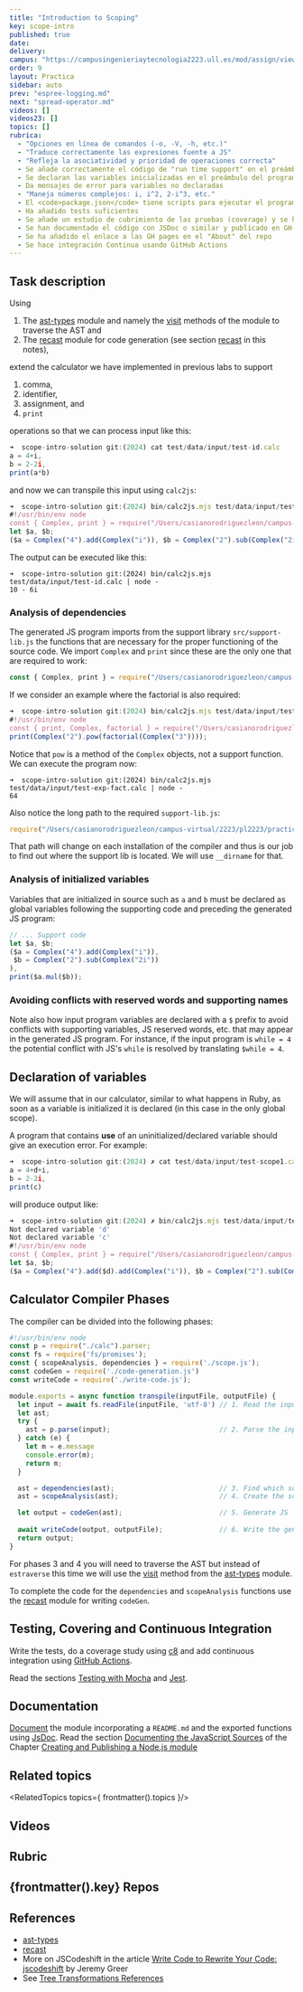 ```yaml
---
title: "Introduction to Scoping"
key: scope-intro
published: true
date:
delivery:
campus: "https://campusingenieriaytecnologia2223.ull.es/mod/assign/view.php?id=27580"
order: 9
layout: Practica
sidebar: auto
prev: "espree-logging.md"
next: "spread-operator.md"
videos: []
videos23: []
topics: []
rubrica:
  - "Opciones en línea de comandos (-o, -V, -h, etc.)"
  - "Traduce correctamente las expresiones fuente a JS"
  - "Refleja la asociatividad y prioridad de operaciones correcta"
  - Se añade correctamente el código de "run time support" en el preámbulo del programa JS
  - Se declaran las variables inicializadas en el preámbulo del programa JS
  - Da mensajes de error para variables no declaradas
  - "Maneja números complejos: i, i^2, 2-i^3, etc."
  - El <code>package.json</code> tiene scripts para ejecutar el programa
  - Ha añadido tests suficientes
  - Se añade un estudio de cubrimiento de las pruebas (coverage) y se ha publicado en GitHub pages
  - Se han documentado el código con JSDoc o similar y publicado en GH-Pages
  - Se ha añadido el enlace a las GH pages en el "About" del repo
  - Se hace integración Continua usando GitHub Actions
---
```


## Task description

Using 
1. The [ast-types](/topics/tree-transformations/ast-types) module and namely the 
[visit](https://github.com/benjamn/ast-types?tab=readme-ov-file#ast-traversal) methods of the module to traverse the AST
and  
2. The [recast](https://github.com/benjamn/recast) module for code generation (see section [recast](/topicsoduccion-a-javascript/tree-transformations/jscodeshift-recast) in this notes), 
   
extend the calculator we have implemented in previous labs to support 
1. comma, 
2. identifier, 
3. assignment, and 
4. `print` 
   
operations so that we can process input like this:

```js filename="test/data/input/test-id.calc"
➜  scope-intro-solution git:(2024) cat test/data/input/test-id.calc 
a = 4+i, 
b = 2-2i, 
print(a*b)
```
and now we can transpile this input using `calc2js`:

```js
➜  scope-intro-solution git:(2024) bin/calc2js.mjs test/data/input/test-id.calc 
#!/usr/bin/env node
const { Complex, print } = require("/Users/casianorodriguezleon/campus-virtual/2223/pl2223/practicas/scope-intro/scope-intro-solution/src/support-lib.js");  
let $a, $b;
($a = Complex("4").add(Complex("i")), $b = Complex("2").sub(Complex("2i"))), print($a.mul($b));
```
The output can be executed like this:

```
➜  scope-intro-solution git:(2024) bin/calc2js.mjs test/data/input/test-id.calc | node -
10 - 6i
```

### Analysis of dependencies

The generated JS program imports from the support library `src/support-lib.js` the functions that are necessary for the proper functioning of the source code. We import `Complex` and `print` since these are the only one that are required to work:

```js
const { Complex, print } = require("/Users/casianorodriguezleon/campus-virtual/2223/pl2223/practicas/scope-intro/scope-intro-solution/src/support-lib.js");
``` 


If we consider an example where the factorial is also required:

```js
➜  scope-intro-solution git:(2024) bin/calc2js.mjs test/data/input/test-exp-fact.calc   
#!/usr/bin/env node
const { print, Complex, factorial } = require("/Users/casianorodriguezleon/campus-virtual/2223/pl2223/practicas/scope-intro/scope-intro-solution/src/support-lib.js");  
print(Complex("2").pow(factorial(Complex("3"))));
```

Notice that `pow` is a method of the  `Complex` objects, not a support function. We can 
execute the program now:

```
➜  scope-intro-solution git:(2024) bin/calc2js.mjs test/data/input/test-exp-fact.calc | node -
64
```

Also notice the long path to the required `support-lib.js`:

```js
require("/Users/casianorodriguezleon/campus-virtual/2223/pl2223/practicas/scope-intro/scope-intro-solution/src/support-lib.js");
```

That path will change on each installation of the compiler and thus is our job to find out where the support lib is located. We will use `__dirname` for that.

### Analysis of initialized variables

Variables that are initialized in source such as `a` and `b` must be declared as global variables following the supporting code and preceding the generated JS program:

```js
// ... Support code
let $a, $b;
($a = Complex("4").add(Complex("i")), 
 $b = Complex("2").sub(Complex("2i"))
), 
print($a.mul($b));
```


### Avoiding conflicts with reserved words and supporting names

Note also how input program variables are declared with a `$` prefix to avoid conflicts with supporting variables, JS reserved words, etc. that may appear in the generated JS program. 
For instance, if the input program is `while = 4` the potential conflict with JS's `while` is resolved by translating `$while = 4`.


## Declaration of variables

We will assume that in our calculator, similar to what happens in Ruby, as soon as a variable is initialized it is declared (in this case in the only global scope).

A program that contains **use** of an uninitialized/declared variable should give an execution error.
For example:

```js
➜  scope-intro-solution git:(2024) ✗ cat test/data/input/test-scope1.calc 
a = 4+d+i, 
b = 2-2i, 
print(c)
```

will produce output like:

```js
➜  scope-intro-solution git:(2024) ✗ bin/calc2js.mjs test/data/input/test-scope1.calc
Not declared variable 'd'
Not declared variable 'c'
#!/usr/bin/env node
const { Complex, print } = require("/Users/casianorodriguezleon/campus-virtual/2223/pl2223/practicas/scope-intro/scope-intro-solution/src/support-lib.js");  
let $a, $b;
($a = Complex("4").add($d).add(Complex("i")), $b = Complex("2").sub(Complex("2i"))), print($c);
```

## Calculator Compiler Phases

The compiler can be divided into the following phases:

```js
#!/usr/bin/env node
const p = require("./calc").parser;
const fs = require('fs/promises');
const { scopeAnalysis, dependencies } = require('./scope.js');
const codeGen = require('./code-generation.js')
const writeCode = require('./write-code.js');

module.exports = async function transpile(inputFile, outputFile) {
  let input = await fs.readFile(inputFile, 'utf-8') // 1. Read the input
  let ast;
  try {
    ast = p.parse(input);                           // 2. Parse the input
  } catch (e) {
    let m = e.message
    console.error(m);
    return m;
  }

  ast = dependencies(ast);                          // 3. Find which support functions are being used
  ast = scopeAnalysis(ast);                         // 4. Create the scope object. Attributes: initialized, used

  let output = codeGen(ast);                        // 5. Generate JS 
  
  await writeCode(output, outputFile);              // 6. Write the generated JS in the output file
  return output;
}
```
For phases 3 and 4 you will need to traverse the AST but instead of `estraverse` this time we will use the [visit](https://github.com/benjamn/ast-types?tab=readme-ov-file#ast-traversal) method from the [ast-types](/topics/tree-transformations/ast-types) module.

To complete the code for the `dependencies` and `scopeAnalysis` functions use the [recast](/topicsoduccion-a-javascript/tree-transformations/jscodeshift-recast) module for writing `codeGen`.

## Testing, Covering and Continuous Integration

Write the tests, do a coverage study using [c8](https://github.com/bcoe/c8) and add continuous integration using [GitHub Actions](/topics/introduction-to-javascript/github-actions).

Read the sections [Testing with Mocha](/topics/introduction-to-javascript/mocha#mocha) and [Jest](/topics/introduction-to-javascript/jest).

## Documentation

[Document](/topics/introduction-to-javascript/documentation)
the module incorporating a `README.md` and the exported functions using [JsDoc](/topics/introduction-to-javascript/documentation#jsdoc).
Read the section [Documenting the JavaScript Sources](/topics/introduction-to-javascript/creating-and-publishing-npm-module#documenting-the-javascript-sources) of the Chapter [Creating and Publishing a Node.js module](/topics/introduction-to-javascript/creating-and-publishing-npm-module)

## Related topics


<RelatedTopics topics={ frontmatter().topics }/>

## Videos


<Videos ids={frontmatter().videos}></Videos>

<Videos ids={frontmatter().videos23}></Videos>

## Rubric


<Rubric rubric={frontmatter().rubrica} />

## {frontmatter().key} Repos


<ReposForLab lab={frontmatter().key} />

## References

[npm]: https://www.npmjs.com/
[Mozilla Parser API]: https://developer.mozilla.org/en-US/docs/Mozilla/Projects/SpiderMonkey/Parser_API
[recast]: https://github.com/benjamn/recast
[ast-types]: https://github.com/benjamn/ast-types
[ast-explorer]: http://astexplorer.net/
[collections]: https://github.com/facebook/jscodeshift/wiki/jscodeshift-Documentation#collections
[nodepaths]: https://github.com/facebook/jscodeshift/wiki/jscodeshift-Documentation#nodepaths
[node]: https://github.com/facebook/jscodeshift/wiki/jscodeshift-Documentation#node-1
[variableDeclarator]: https://github.com/facebook/jscodeshift/wiki/jscodeshift-Documentation#variabledeclarator

* [ast-types](/topics/tree-transformations/ast-types)
* [recast](/topics/tree-transformations/jscodeshift-recast) 
* More on JSCodeshift in the article [Write Code to Rewrite Your Code: jscodeshift](https://www.toptal.com/javascript/write-code-to-rewrite-your-code) by Jeremy Greer
* See [Tree  Transformations References](/topics/tree-transformations/tree-transformations-references)
